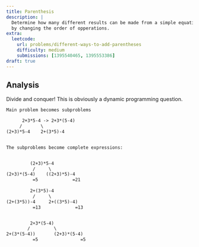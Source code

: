 ```yaml
---
title: Parenthesis
description: |
  Determine how many different results can be made from a simple equation
  by changing the order of opperations.
extra:
  leetcode: 
    url: problems/different-ways-to-add-parentheses
    difficulty: medium
    submissions: [1395540465, 1395553386]
draft: true
---
```



## Analysis


Divide and conquer! This is obviously a dynamic programming question.


```default
Main problem becomes subproblems

      2+3*5-4 -> 2+3*(5-4)
     /       \
(2+3)*5-4    2+(3*5)-4


The subproblems become complete expressions:


         (2+3)*5-4           
          /     \             
(2+3)*(5-4)    ((2+3)*5)-4
          =5             =21
 
         2+(3*5)-4        
          /     \             
(2+(3*5))-4     2+((3*5)-4)
          =13             =13


         2+3*(5-4) 
        /         \
2+(3*(5-4))       (2+3)*(5-4)
          =5                =5


```

